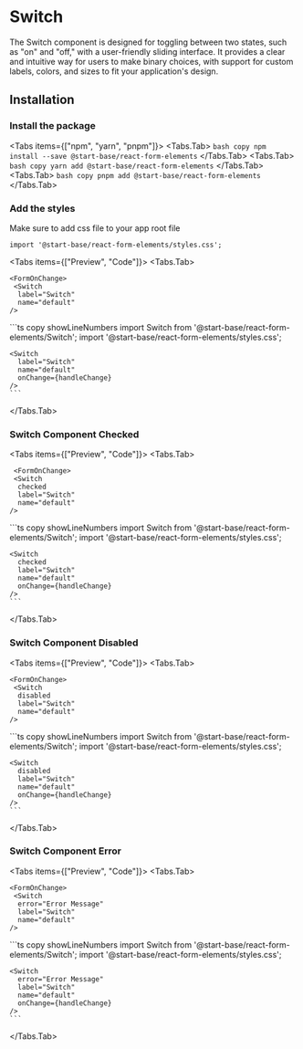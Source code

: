 
# Switch

The Switch component is designed for toggling between two states, such as "on" and "off," with a user-friendly sliding interface. It provides a clear and intuitive way for users to make binary choices, with support for custom labels, colors, and sizes to fit your application's design. 

<ApiReferenceButton path="form-switch--docs" />

## Installation

<Steps>

### Install the package

<Tabs items={["npm", "yarn", "pnpm"]}>
<Tabs.Tab>
    ``` bash copy
    npm install --save @start-base/react-form-elements
    ```
  </Tabs.Tab>
  <Tabs.Tab>
    ``` bash copy
    yarn add @start-base/react-form-elements
    ```
  </Tabs.Tab>
  <Tabs.Tab>
    ``` bash copy
    pnpm add @start-base/react-form-elements
    ```
  </Tabs.Tab>
</Tabs>
 
### Add the styles
 
Make sure to add css file to your app root file

``` tsx copy
import '@start-base/react-form-elements/styles.css';
```

</Steps>

<Tabs items={["Preview", "Code"]}>
  <Tabs.Tab>
  <Preview height="200px">
   
    <FormOnChange>
     <Switch
      label="Switch"
      name="default"
    />
  </FormOnChange>
  </Preview>
  </Tabs.Tab>
  <Tabs.Tab>
    ```ts copy showLineNumbers
    import Switch from '@start-base/react-form-elements/Switch';
    import '@start-base/react-form-elements/styles.css';

    <Switch
      label="Switch"
      name="default"
      onChange={handleChange}
    />
    ```
  </Tabs.Tab>
</Tabs>

### Switch Component Checked

<Tabs items={["Preview", "Code"]}>
  <Tabs.Tab>
  <Preview height="200px">
    
     <FormOnChange>
     <Switch
      checked
      label="Switch"
      name="default"
    />
  </FormOnChange>
  </Preview>
  </Tabs.Tab>
  <Tabs.Tab>
    ```ts copy showLineNumbers
    import Switch from '@start-base/react-form-elements/Switch';
    import '@start-base/react-form-elements/styles.css';

    <Switch
      checked
      label="Switch"
      name="default"
      onChange={handleChange}
    />
    ```
  </Tabs.Tab>
</Tabs>

### Switch Component Disabled

<Tabs items={["Preview", "Code"]}>
  <Tabs.Tab>
  <Preview height="200px">
    
    <FormOnChange>
     <Switch
      disabled
      label="Switch"
      name="default"
    />
  </FormOnChange>
  </Preview>
  </Tabs.Tab>
  <Tabs.Tab>
    ```ts copy showLineNumbers
    import Switch from '@start-base/react-form-elements/Switch';
    import '@start-base/react-form-elements/styles.css';

    <Switch
      disabled
      label="Switch"
      name="default"
      onChange={handleChange}
    />
    ```
  </Tabs.Tab>
</Tabs>

### Switch Component Error

<Tabs items={["Preview", "Code"]}>
  <Tabs.Tab>
  <Preview height="200px">
    
    <FormOnChange>
     <Switch
      error="Error Message"
      label="Switch"
      name="default"
    />
  </FormOnChange>
  </Preview>
  </Tabs.Tab>
  <Tabs.Tab>
    ```ts copy showLineNumbers
    import Switch from '@start-base/react-form-elements/Switch';
    import '@start-base/react-form-elements/styles.css';

    <Switch
      error="Error Message"
      label="Switch"
      name="default"
      onChange={handleChange}
    />
    ```
  </Tabs.Tab>
</Tabs>